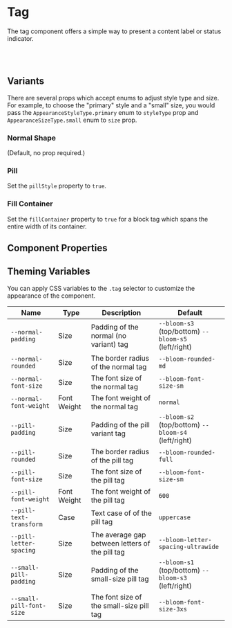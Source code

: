 
# Tag

The tag component offers a simple way to present a content label or status indicator.

<Canvas>
  <Story id="text-tag--pill-colors" />
</Canvas>

<br />
<br />

## Variants

There are several props which accept enums to adjust style type and size. For example, to choose the "primary" style and a "small" size, you would pass the `AppearanceStyleType.primary` enum to `styleType` prop and `AppearanceSizeType.small` enum to `size` prop.

### Normal Shape

(Default, no prop required.)

<Canvas>
  <Story id="text-tag--standard" />
</Canvas>

### Pill

Set the `pillStyle` property to `true`.

<Canvas>
  <Story id="text-tag--pill" />
</Canvas>

### Fill Container

Set the `fillContainer` property to `true` for a block tag which spans the entire width of its container.

<Canvas>
  <Story id="text-tag--pill-listings" />
</Canvas>

## Component Properties

<ArgsTable of={Tag} />

## Theming Variables

You can apply CSS variables to the `.tag` selector to customize the appearance of the component.

| Name                     | Type        | Description                                     | Default                                             |
| ------------------------ | ----------- | ----------------------------------------------- | --------------------------------------------------- |
| `--normal-padding`       | Size        | Padding of the normal (no variant) tag          | `--bloom-s3` (top/bottom) `--bloom-s5` (left/right) |
| `--normal-rounded`       | Size        | The border radius of the normal tag             | `--bloom-rounded-md`                                |
| `--normal-font-size`     | Size        | The font size of the normal tag                 | `--bloom-font-size-sm`                              |
| `--normal-font-weight`   | Font Weight | The font weight of the normal tag               | `normal`                                            |
| `--pill-padding`         | Size        | Padding of the pill variant tag                 | `--bloom-s2` (top/bottom) `--bloom-s4` (left/right) |
| `--pill-rounded`         | Size        | The border radius of the pill tag               | `--bloom-rounded-full`                              |
| `--pill-font-size`       | Size        | The font size of the pill tag                   | `--bloom-font-size-sm`                              |
| `--pill-font-weight`     | Font Weight | The font weight of the pill tag                 | `600`                                               |
| `--pill-text-transform`  | Case        | Text case of of the pill tag                    | `uppercase`                                         |
| `--pill-letter-spacing`  | Size        | The average gap between letters of the pill tag | `--bloom-letter-spacing-ultrawide`                  |
| `--small-pill-padding`   | Size        | Padding of the small-size pill tag              | `--bloom-s1` (top/bottom) `--bloom-s3` (left/right) |  |
| `--small-pill-font-size` | Size        | The font size of the small-size pill tag        | `--bloom-font-size-3xs`                             |
